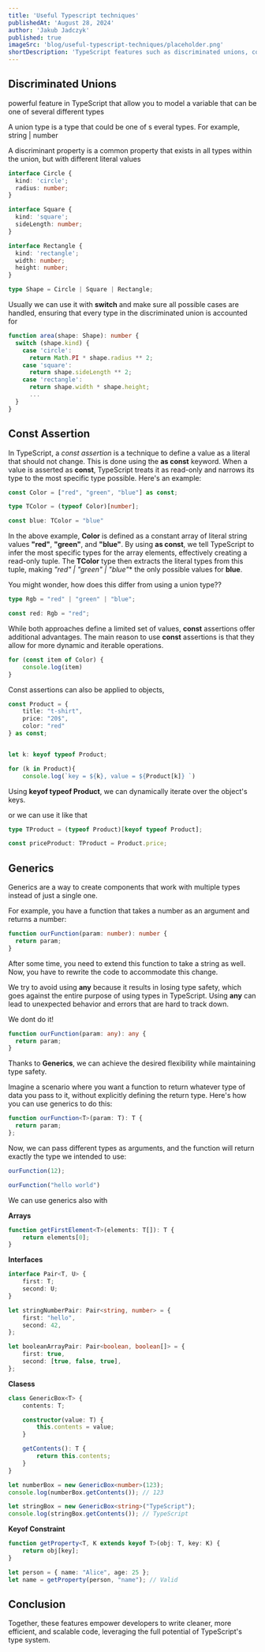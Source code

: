 ```yaml
---
title: 'Useful Typescript techniques'
publishedAt: 'August 28, 2024'
author: 'Jakub Jadczyk'
published: true
imageSrc: 'blog/useful-typescript-techniques/placeholder.png'
shortDescription: 'TypeScript features such as discriminated unions, const assertions, and generics'
---
```


## Discriminated Unions

powerful feature in TypeScript that allow you to model a variable that can be one of several different types


<Question text="What are union types " />


A union type is a type that could be one of s
everal types. For example, string | number


<Question text="what is Discriminant Property" />
 
A discriminant property is a common property that exists in all types within the union, but with different literal values


```ts
interface Circle {
  kind: 'circle';
  radius: number;
}

interface Square {
  kind: 'square';
  sideLength: number;
}

interface Rectangle {
  kind: 'rectangle';
  width: number;
  height: number;
}

type Shape = Circle | Square | Rectangle;
```


Usually we can use it with **switch** and make sure all possible cases are handled, ensuring that every type in the discriminated union is accounted for

```ts
function area(shape: Shape): number {
  switch (shape.kind) {
    case 'circle':
      return Math.PI * shape.radius ** 2;
    case 'square':
      return shape.sideLength ** 2;
    case 'rectangle':
      return shape.width * shape.height;
      ...
  }
}
```

## Const Assertion

In TypeScript, a _const assertion_ is a technique to define a value as a literal that should not change. This is done using the **as const** keyword. When a value is asserted as **const**, TypeScript treats it as read-only and narrows its type to the most specific type possible. Here's an example:

```ts
const Color = ["red", "green", "blue"] as const;

type TColor = (typeof Color)[number];

const blue: TColor = "blue"
```

In the above example, **Color** is defined as a constant array of literal string values **"red"**, **"green"**, and **"blue"**. By using **as const**, we tell TypeScript to infer the most specific types for the array elements, effectively creating a read-only tuple. The **TColor** type then extracts the literal types from this tuple, making *"red" | "green" | "blue"** the only possible values for **blue**.


You might wonder, how does this differ from using a union type??

```ts
type Rgb = "red" | "green" | "blue";

const red: Rgb = "red";
```

While both approaches define a limited set of values, **const** assertions offer additional advantages. The main reason to use **const** assertions is that they allow for more dynamic and iterable operations.

```ts
for (const item of Color) {
    console.log(item)
}
```

Const assertions can also be applied to objects,

```ts
const Product = {
    title: "t-shirt",
    price: "20$",
    color: "red"
} as const;


let k: keyof typeof Product;

for (k in Product){
    console.log(`key = ${k}, value = ${Product[k]} `)
```

Using **keyof typeof Product**, we can dynamically iterate over the object's keys.


or we can use it like that 

```ts
type TProduct = (typeof Product)[keyof typeof Product];

const priceProduct: TProduct = Product.price;
```

## Generics

Generics are a way to create components that work with multiple types instead of just a single one.

For example, you have a function that takes a number as an argument and returns a number:

```ts
function ourFunction(param: number): number {
  return param;
}
```

After some time, you need to extend this function to take a string as well. Now, you have to rewrite the code to accommodate this change.

<Question text="Why should we use any type" />

We try to avoid using **any** because it results in losing type safety, which goes against the entire purpose of using types in TypeScript. Using **any** can lead to unexpected behavior and errors that are hard to track down.

We dont do it!
```ts
function ourFunction(param: any): any {
  return param;
}
```

Thanks to **Generics**, we can achieve the desired flexibility while maintaining type safety.

Imagine a scenario where you want a function to return whatever type of data you pass to it, without explicitly defining the return type. Here's how you can use generics to do this:

```ts
function ourFunction<T>(param: T): T {
  return param;
};

```

Now, we can pass different types as arguments, and the function will return exactly the type we intended to use:

```ts
ourFunction(12);

ourFunction("hello world")
```


We can use generics also with 

**Arrays**

```ts
function getFirstElement<T>(elements: T[]): T {
    return elements[0];
}

```

**Interfaces**

```ts
interface Pair<T, U> {
    first: T;
    second: U;
}

let stringNumberPair: Pair<string, number> = {
    first: "hello",
    second: 42,
};

let booleanArrayPair: Pair<boolean, boolean[]> = {
    first: true,
    second: [true, false, true],
};
```

**Clasess**

```ts
class GenericBox<T> {
    contents: T;

    constructor(value: T) {
        this.contents = value;
    }

    getContents(): T {
        return this.contents;
    }
}

let numberBox = new GenericBox<number>(123);
console.log(numberBox.getContents()); // 123

let stringBox = new GenericBox<string>("TypeScript");
console.log(stringBox.getContents()); // TypeScript
```


**Keyof Constraint**

```ts
function getProperty<T, K extends keyof T>(obj: T, key: K) {
    return obj[key];
}

let person = { name: "Alice", age: 25 };
let name = getProperty(person, "name"); // Valid
```

## Conclusion

Together, these features empower developers to write cleaner, more efficient, and scalable code, leveraging the full potential of TypeScript's type system.